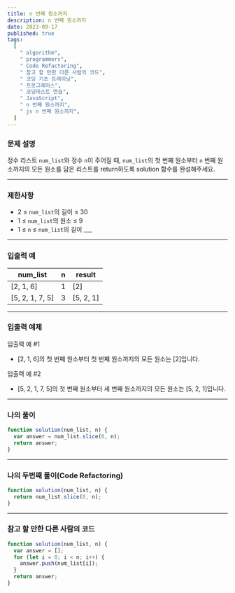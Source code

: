 ```yaml
---
title: n 번째 원소까지
description: n 번째 원소까지
date: 2023-09-17
published: true
tags:
  [
    " algorithm",
    " programmers",
    " Code Refactoring",
    " 참고 할 만한 다른 사람의 코드",
    " 코딩 기초 트레이닝",
    " 프로그래머스",
    " 코딩테스트 연습",
    " JavaScript",
    " n 번째 원소까지",
    " js n 번째 원소까지",
  ]
---
```


### 문제 설명

정수 리스트 `num_list`와 정수 `n`이 주어질 때, `num_list`의 첫 번째 원소부터 `n` 번째 원소까지의 모든 원소를 담은 리스트를 return하도록 solution 함수를 완성해주세요.

---

### 제한사항

- 2 ≤ `num_list`의 길이 ≤ 30
- 1 ≤ `num_list`의 원소 ≤ 9
- 1 ≤ `n` ≤ `num_list`의 길이 \_\_\_

---

### 입출력 예

| num_list        | n   | result    |
| --------------- | --- | --------- |
| [2, 1, 6]       | 1   | [2]       |
| [5, 2, 1, 7, 5] | 3   | [5, 2, 1] |

---

### 입출력 예제

입출력 예 #1

- [2, 1, 6]의 첫 번째 원소부터 첫 번째 원소까지의 모든 원소는 [2]입니다.

입출력 예 #2

- [5, 2, 1, 7, 5]의 첫 번째 원소부터 세 번째 원소까지의 모든 원소는 [5, 2, 1]입니다.

---

### 나의 풀이

```jsx
function solution(num_list, n) {
  var answer = num_list.slice(0, n);
  return answer;
}
```

---

### 나의 두번째 풀이(Code Refactoring)

```jsx
function solution(num_list, n) {
  return num_list.slice(0, n);
}
```

---

### 참고 할 만한 다른 사람의 코드

```jsx
function solution(num_list, n) {
  var answer = [];
  for (let i = 0; i < n; i++) {
    answer.push(num_list[i]);
  }
  return answer;
}
```
